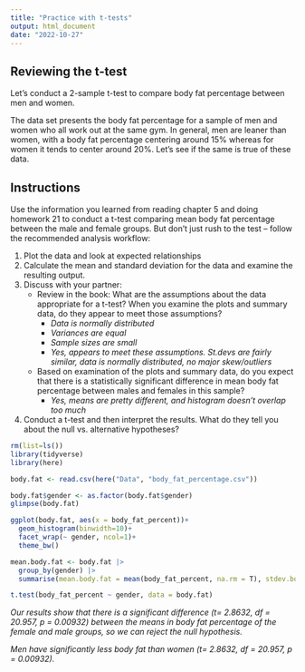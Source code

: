 ```yaml
---
title: "Practice with t-tests"
output: html_document
date: "2022-10-27"
---
```


## Reviewing the t-test

Let's conduct a 2-sample t-test to compare body fat percentage between men and women.

The data set presents the body fat percentage for a sample of men and women who all work out at the same gym. In general, men are leaner than women, with a body fat percentage centering around 15% whereas for women it tends to center around 20%. Let’s see if the same is true of these data.

## Instructions

Use the information you learned from reading chapter 5 and doing homework 21 to conduct a t-test comparing mean body fat percentage between the male and female groups. But don’t just rush to the test – follow the recommended analysis workflow:

1.  Plot the data and look at expected relationships
2.  Calculate the mean and standard deviation for the data and examine the resulting output.
3.  Discuss with your partner:
    -   Review in the book: What are the assumptions about the data appropriate for a t-test? When you examine the plots and summary data, do they appear to meet those assumptions?
        -   *Data is normally distributed*
        -   *Variances are equal*
        -   *Sample sizes are small*
        -   *Yes, appears to meet these assumptions. St.devs are fairly similar, data is normally distributed, no major skew/outliers*
    -   Based on examination of the plots and summary data, do you expect that there is a statistically significant difference in mean body fat percentage between males and females in this sample?
        -   *Yes, means are pretty different, and histogram doesn't overlap too much*
4.  Conduct a t-test and then interpret the results. What do they tell you about the null vs. alternative hypotheses?

```r
rm(list=ls())
library(tidyverse)
library(here)
```

```r
body.fat <- read.csv(here("Data", "body_fat_percentage.csv"))
```

```r
body.fat$gender <- as.factor(body.fat$gender)
glimpse(body.fat)
```

```r
ggplot(body.fat, aes(x = body_fat_percent))+
  geom_histogram(binwidth=10)+
  facet_wrap(~ gender, ncol=1)+
  theme_bw()
```

```r
mean.body.fat <- body.fat |>
  group_by(gender) |>
  summarise(mean.body.fat = mean(body_fat_percent, na.rm = T), stdev.body.fat = sd(body_fat_percent, na.rm =T))
```

```r
t.test(body_fat_percent ~ gender, data = body.fat)
```

*Our results show that there is a significant difference (t= 2.8632, df = 20.957, p = 0.00932) between the means in body fat percentage of the female and male groups, so we can reject the null hypothesis.*

*Men have significantly less body fat than women (t= 2.8632, df = 20.957, p = 0.00932).*
